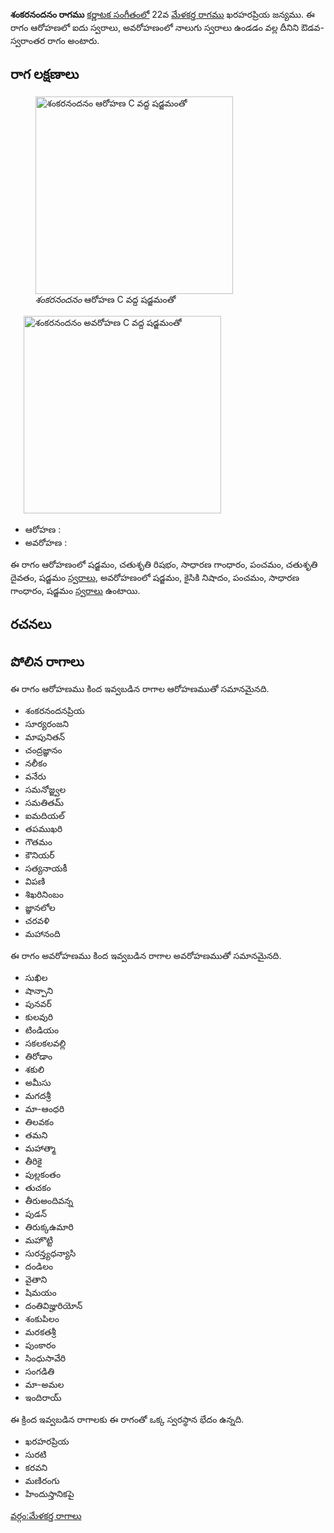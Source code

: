 {{Infobox ragam
	| name          	= శంకరనందనం
	| synonym	    	= 
	| mela          	= 
	| chakra        	= 
	| janaka        	= 
	| type          	= ఔడవ-స్వరాంతర
	| arohanam      	= {{svaraC|S|R2|G2|P|D2|S'}} 
	| avarohanam    	= {{svaraC|S'|N2|P|G2|S}}
	| jeeva         	=
	| chhaya        	=
	| nyasa         	=
	| vishesha      	= 
	| equivalent  		= 
}}
{{కర్ణాటక సంగీత రాగాలు}}
'''శంకరనందనం రాగము''' [[కర్ణాటక సంగీతం]]లో 22వ [[మేళకర్త రాగము]] ఖరహరప్రియ జన్యము.  ఈ రాగం ఆరోహణలో ఐదు స్వరాలు, అవరోహణంలో నాలుగు స్వరాలు ఉండడం వల్ల దీనిని ఔడవ-స్వరాంతర రాగం అంటారు.


==రాగ లక్షణాలు==
[[Image:shankaranandanan_ar_kb2wiki.png|thumb|right|316px|''శంకరనందనం'' ఆరోహణ C వద్ద షడ్జమంతో]]
	[[Image:shankaranandanan_av_kb2wiki.png|thumb|right|316px|''శంకరనందనం'' అవరోహణ C వద్ద షడ్జమంతో]]

* ఆరోహణ : {{svaraC|S|R2|G2|P|D2|S'}} 
* అవరోహణ : {{svaraC|S'|N2|P|G2|S}}

ఈ రాగం ఆరోహణంలో షడ్జమం, చతుశృతి రిషభం, సాధారణ  గాంధారం, పంచమం, చతుశృతి దైవతం, షడ్జమం [[స్వరాలు]], అవరోహణంలో షడ్జమం, కైసికి నిషాదం, పంచమం, సాధారణ  గాంధారం, షడ్జమం [[స్వరాలు]] ఉంటాయి.

==రచనలు==



==పోలిన రాగాలు==
ఈ రాగం ఆరోహణము కింద ఇవ్వబడిన రాగాల ఆరోహణముతో సమానమైనది.
* శంకరనందనప్రియ
* సూర్యరంజని
* మాపునితన్
* చంద్రజ్ఞానం
* నలీకం
* వనేరు
* సమనోజ్జ్వల
* సమతితమ్
* ఐమదియల్
* తపముఖరి
* గౌతమం
* కౌనియర్
* సత్యనాయకీ
* విపణి
* శిఖరినింబం
* జ్ఞానలోల
* చరవళి
* మహానంది

ఈ రాగం అవరోహణము కింద ఇవ్వబడిన రాగాల అవరోహణముతో సమానమైనది.
* సుఖిల
* షాన్పాని
* పునవర్
* కులవురి
* టిండియం
* సకలకలవల్లి
* తిరోడాం
* శకులి
* అమీసు
* మగదశ్రీ
* మా-ఆంధరి
* తిలవకం
* తమని
* మహాత్మా
* తీరికై
* పుల్లకంతం
* తుచకం
* తీరుఅందివన్న
*  పుడన్
* తిరుక్కఉమారి
* మహొట్టి
* సురన్త్యధన్యాసి
* దండిలం
* వైతాని
* షిమయం
* దంతివిజ్హురియోన్
* శంకుపిలం
* మరకతశ్రీ
* పుంకారం
* సింధుసావేరి
* సంగడితి
* మా-అమల
* ఇందిరాయ్

ఈ క్రింద ఇవ్వబడిన రాగాలకు ఈ రాగంతో ఒక్క స్వరస్థాన భేదం ఉన్నది.
* ఖరహరప్రియ
* సురటి
* కరవని
* మణిరంగు
* హిందుస్తానికపై



[[వర్గం:మేళకర్త రాగాలు]]